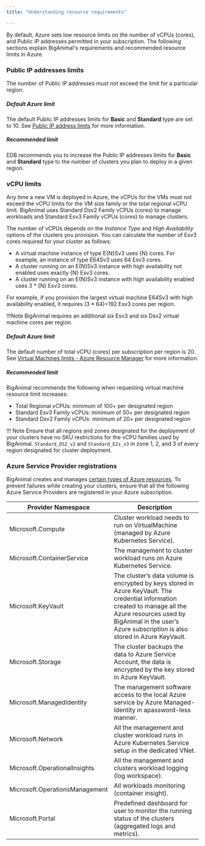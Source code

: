 ```yaml
---
title: "Understanding resource requirements"

---
```


By default, Azure sets low resource limits on the number of vCPUs (cores), and Public IP addresses permitted in your subscription. The following sections explain BigAnimal's requirements and recommended resource limits in Azure.
 
### Public IP addresses limits

The number of Public IP addresses must not exceed the limit for a particular region.

##### Default Azure limit

The default Public IP addresses limits for **Basic** and **Standard** type are set to 10. See [Public IP address limits](https://docs.microsoft.com/en-us/azure/azure-resource-manager/management/azure-subscription-service-limits#publicip-address) for more information.

##### Recommended limit

EDB recommends you to increase the Public IP addresses limits for **Basic** and **Standard** type to the number of clusters you plan to deploy in a given region.

### vCPU limits

Any time a new VM is deployed in Azure, the vCPUs for the VMs must not exceed the vCPU limits for the VM size family or the total regional vCPU limit. BigAnimal uses Standard Dsv2 Family vCPUs (cores) to manage workloads and Standard Esv3 Family vCPUs (cores) to manage clusters.

The number of vCPUs depends on the *Instance Type* and *High Availability* options of the clusters you provision. You can calculate the number of Esv3 cores required for your cluster as follows:

* A virtual machine instance of type E{N}Sv3 uses {N} cores. For example, an instance of type E64Sv3 uses 64 Esv3 cores.
* A cluster running on an E{N}Sv3 instance with high availability not enabled uses exactly {N} Esv3 cores.
* A cluster running on an E{N}Sv3 instance with high availability enabled uses 3 * {N} Esv3 cores.

For example, if you provision the largest virtual machine E64Sv3 with high availability enabled, it requires (3 * 64)=192 Esv3 cores per region. 

!!!Note
     BigAnimal requires an additional six Esv3 and six Dsv2 virtual machine cores per region.


##### Default Azure limit

The default number of total vCPU (cores) per subscription per region is 20. See [Virtual Machines limits - Azure Resource Manager](https://docs.microsoft.com/en-us/azure/azure-resource-manager/management/azure-subscription-service-limits#virtual-machines-limits---azure-resource-manager) for more information.

##### Recommended limit

BigAnimal recommends the following when requesting virtual machine resource limit increases:
* Total Regional vCPUs: minimum of 100+ per designated region
* Standard Esv3 Family vCPUs: minimum of 50+ per designated region
* Standard Dsv2 Family vCPUs: minimum of 20+ per designated region

!!! Note
     Ensure that all regions and zones designated for the deployment of your clusters have no SKU restrictions for the vCPU families used by BigAnimal. `Standard_DS2_v2` and `Standard_E2s_v3` in zone 1, 2, and 3 of every region designated for cluster deployment.

### Azure Service Provider registrations

BigAnimal creates and manages [certain types of Azure resources](https://docs.microsoft.com/en-us/azure/azure-resource-manager/management/resource-providers-and-types). To prevent failures while creating your clusters, ensure that all the following Azure Service Providers are registered in your Azure subscription.


| Provider Namespace             | Description                                                                                                         |
| ------------------------------ | --------------------------------------------------------------------------------------------------------------- |
| Microsoft.Compute              | Cluster workload needs to run on VirtualMachine (managed by Azure Kubernetes Service).                                             |
| Microsoft.ContainerService     | The management to cluster workload runs on Azure Kubernetes Service.                                  |
| Microsoft.KeyVault             | The cluster’s data volume is encrypted by keys stored in Azure KeyVault.  The credential information created to manage all the Azure resources used by BigAnimal in the user’s Azure subscription is also stored in Azure KeyVault.  |
| Microsoft.Storage              | The cluster backups the data to Azure Service Account, the data is encrypted by the key stored in Azure KeyVault. |
| Microsoft.ManagedIdentity      | The management software access to the local Azure service by Azure Managed-Identity in apassword-less manner.     |
| Microsoft.Network              | All the management and cluster workload runs in Azure Kubernetes Service setup in the dedicated VNet.                              |
| Microsoft.OperationalInsights  | All the management and clusters workload logging (log workspace).                                          |
| Microsoft.OperationsManagement | All workloads monitoring (container insight).                                                                   |
| Microsoft.Portal               | Predefined dashboard for user to monitor the running status of the clusters (aggregated logs and metrics).    |


    